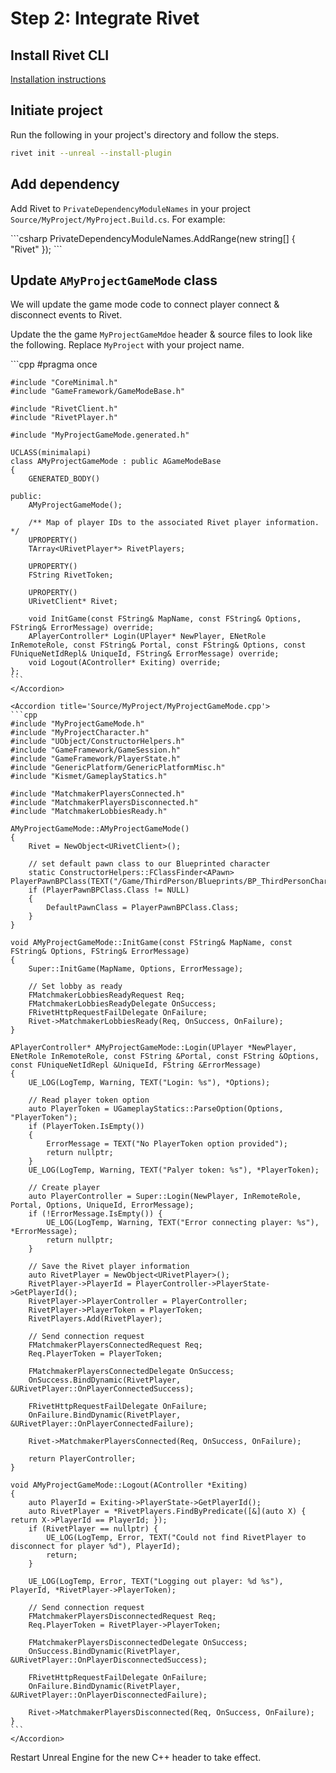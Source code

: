 # Step 2: Integrate Rivet

## Install Rivet CLI

[Installation instructions](https://github.com/rivet-gg/cli)

## Initiate project

Run the following in your project's directory and follow the steps.

```bash
rivet init --unreal --install-plugin
```

## Add dependency

Add Rivet to `PrivateDependencyModuleNames` in your project `Source/MyProject/MyProject.Build.cs`. For example:

<CodeGroup title='Source/MyProject/MyProject.Build.cs'>
```csharp
PrivateDependencyModuleNames.AddRange(new string[] { "Rivet" });
```
</CodeGroup>

## Update `AMyProjectGameMode` class

We will update the game mode code to connect player connect & disconnect events to Rivet.

Update the the game `MyProjectGameMdoe` header & source files to look like the following. Replace `MyProject` with your project name.

<AccordionGroup>
	<Accordion title='Source/MyProject/MyProjectGameMode.h'>
	```cpp
	#pragma once

	#include "CoreMinimal.h"
	#include "GameFramework/GameModeBase.h"

	#include "RivetClient.h"
	#include "RivetPlayer.h"

	#include "MyProjectGameMode.generated.h"

	UCLASS(minimalapi)
	class AMyProjectGameMode : public AGameModeBase
	{
		GENERATED_BODY()

	public:
		AMyProjectGameMode();

		/** Map of player IDs to the associated Rivet player information. */
		UPROPERTY()
		TArray<URivetPlayer*> RivetPlayers;

		UPROPERTY()
		FString RivetToken;

		UPROPERTY()
		URivetClient* Rivet;

		void InitGame(const FString& MapName, const FString& Options, FString& ErrorMessage) override;
		APlayerController* Login(UPlayer* NewPlayer, ENetRole InRemoteRole, const FString& Portal, const FString& Options, const FUniqueNetIdRepl& UniqueId, FString& ErrorMessage) override;
		void Logout(AController* Exiting) override;
	};
	```
	</Accordion>

	<Accordion title='Source/MyProject/MyProjectGameMode.cpp'>
	```cpp
	#include "MyProjectGameMode.h"
	#include "MyProjectCharacter.h"
	#include "UObject/ConstructorHelpers.h"
	#include "GameFramework/GameSession.h"
	#include "GameFramework/PlayerState.h"
	#include "GenericPlatform/GenericPlatformMisc.h"
	#include "Kismet/GameplayStatics.h" 

	#include "MatchmakerPlayersConnected.h"
	#include "MatchmakerPlayersDisconnected.h"
	#include "MatchmakerLobbiesReady.h"

	AMyProjectGameMode::AMyProjectGameMode()
	{
		Rivet = NewObject<URivetClient>();

		// set default pawn class to our Blueprinted character
		static ConstructorHelpers::FClassFinder<APawn> PlayerPawnBPClass(TEXT("/Game/ThirdPerson/Blueprints/BP_ThirdPersonCharacter"));
		if (PlayerPawnBPClass.Class != NULL)
		{
			DefaultPawnClass = PlayerPawnBPClass.Class;
		}
	}

	void AMyProjectGameMode::InitGame(const FString& MapName, const FString& Options, FString& ErrorMessage)
	{
		Super::InitGame(MapName, Options, ErrorMessage);

		// Set lobby as ready
		FMatchmakerLobbiesReadyRequest Req;
		FMatchmakerLobbiesReadyDelegate OnSuccess;
		FRivetHttpRequestFailDelegate OnFailure;
		Rivet->MatchmakerLobbiesReady(Req, OnSuccess, OnFailure);
	}

	APlayerController* AMyProjectGameMode::Login(UPlayer *NewPlayer, ENetRole InRemoteRole, const FString &Portal, const FString &Options, const FUniqueNetIdRepl &UniqueId, FString &ErrorMessage)
	{
		UE_LOG(LogTemp, Warning, TEXT("Login: %s"), *Options);
		
		// Read player token option
		auto PlayerToken = UGameplayStatics::ParseOption(Options, "PlayerToken");
		if (PlayerToken.IsEmpty())
		{
			ErrorMessage = TEXT("No PlayerToken option provided");
			return nullptr;
		}
		UE_LOG(LogTemp, Warning, TEXT("Palyer token: %s"), *PlayerToken);
		
		// Create player
		auto PlayerController = Super::Login(NewPlayer, InRemoteRole, Portal, Options, UniqueId, ErrorMessage);
		if (!ErrorMessage.IsEmpty()) {
			UE_LOG(LogTemp, Warning, TEXT("Error connecting player: %s"), *ErrorMessage);
			return nullptr;
		}

		// Save the Rivet player information
		auto RivetPlayer = NewObject<URivetPlayer>();
		RivetPlayer->PlayerId = PlayerController->PlayerState->GetPlayerId();
		RivetPlayer->PlayerController = PlayerController;
		RivetPlayer->PlayerToken = PlayerToken;
		RivetPlayers.Add(RivetPlayer);

		// Send connection request
		FMatchmakerPlayersConnectedRequest Req;
		Req.PlayerToken = PlayerToken;

		FMatchmakerPlayersConnectedDelegate OnSuccess;
		OnSuccess.BindDynamic(RivetPlayer, &URivetPlayer::OnPlayerConnectedSuccess);
		
		FRivetHttpRequestFailDelegate OnFailure;
		OnFailure.BindDynamic(RivetPlayer, &URivetPlayer::OnPlayerConnectedFailure);

		Rivet->MatchmakerPlayersConnected(Req, OnSuccess, OnFailure);

		return PlayerController;
	}

	void AMyProjectGameMode::Logout(AController *Exiting)
	{
		auto PlayerId = Exiting->PlayerState->GetPlayerId();
		auto RivetPlayer = *RivetPlayers.FindByPredicate([&](auto X) { return X->PlayerId == PlayerId; });
		if (RivetPlayer == nullptr) {
			UE_LOG(LogTemp, Error, TEXT("Could not find RivetPlayer to disconnect for player %d"), PlayerId);
			return;
		}

		UE_LOG(LogTemp, Error, TEXT("Logging out player: %d %s"), PlayerId, *RivetPlayer->PlayerToken);

		// Send connection request
		FMatchmakerPlayersDisconnectedRequest Req;
		Req.PlayerToken = RivetPlayer->PlayerToken;

		FMatchmakerPlayersDisconnectedDelegate OnSuccess;
		OnSuccess.BindDynamic(RivetPlayer, &URivetPlayer::OnPlayerDisconnectedSuccess);
		
		FRivetHttpRequestFailDelegate OnFailure;
		OnFailure.BindDynamic(RivetPlayer, &URivetPlayer::OnPlayerDisconnectedFailure);

		Rivet->MatchmakerPlayersDisconnected(Req, OnSuccess, OnFailure);
	}
	```
	</Accordion>
</AccordionGroup>

Restart Unreal Engine for the new C++ header to take effect.